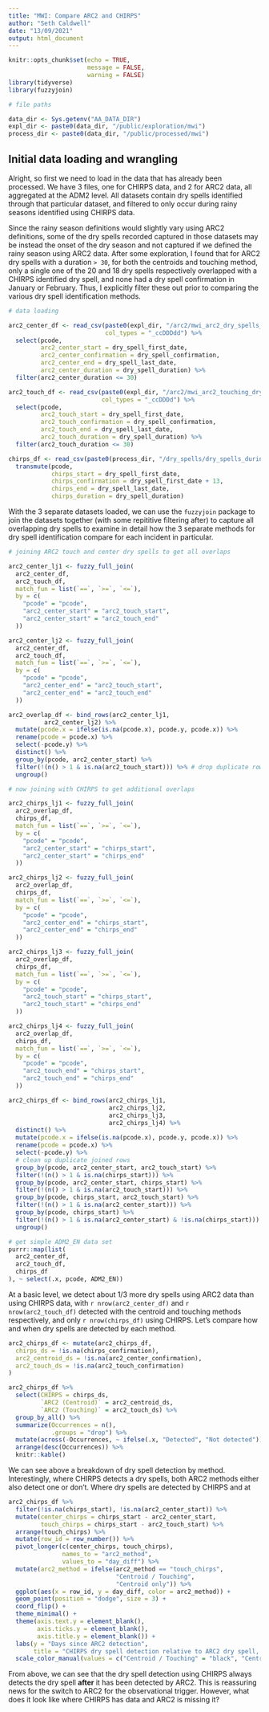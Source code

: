 ```yaml
---
title: "MWI: Compare ARC2 and CHIRPS"
author: "Seth Caldwell"
date: "13/09/2021"
output: html_document
---
```


```r
knitr::opts_chunk$set(echo = TRUE,
                      message = FALSE,
                      warning = FALSE)
library(tidyverse)
library(fuzzyjoin)

# file paths

data_dir <- Sys.getenv("AA_DATA_DIR")
expl_dir <- paste0(data_dir, "/public/exploration/mwi")
process_dir <- paste0(data_dir, "/public/processed/mwi")
```

## Initial data loading and wrangling

Alright, so first we need to load in the data that has already been processed. We have
3 files, one for CHIRPS data, and 2 for ARC2 data, all aggregated at the ADM2 level.
All datasets contain dry spells identified through that particular dataset, and filtered
to only occur during rainy seasons identified using CHIRPS data.

Since the rainy season definitions would slightly vary using ARC2 definitions,
some of the dry spells recorded captured in those datasets may be instead the
onset of the dry season and not captured if we defined the rainy season using ARC2
data. After some exploration, I found that for ARC2 dry spells with a duration `> 30`,
for both the centroids and touching method, only a single one of the
20 and 18 dry spells respectively overlapped with a CHIRPS identified dry spell, and
none had a dry spell confirmation in January or February. Thus, I explicitly filter
these out prior to comparing the various dry spell identification methods.

```r
# data loading

arc2_center_df <- read_csv(paste0(expl_dir, "/arc2/mwi_arc2_dry_spells_during_rainy_season.csv"),
                           col_types = "_ccDDDdd") %>%
  select(pcode,
         arc2_center_start = dry_spell_first_date,
         arc2_center_confirmation = dry_spell_confirmation,
         arc2_center_end = dry_spell_last_date,
         arc2_center_duration = dry_spell_duration) %>%
  filter(arc2_center_duration <= 30)

arc2_touch_df <- read_csv(paste0(expl_dir, "/arc2/mwi_arc2_touching_dry_spells_during_rainy_season.csv"),
                          col_types = "_ccDDDd") %>%
  select(pcode,
         arc2_touch_start = dry_spell_first_date,
         arc2_touch_confirmation = dry_spell_confirmation,
         arc2_touch_end = dry_spell_last_date,
         arc2_touch_duration = dry_spell_duration) %>%
  filter(arc2_touch_duration <= 30)

chirps_df <- read_csv(paste0(process_dir, "/dry_spells/dry_spells_during_rainy_season_list_2000_2021_mean_back.csv")) %>%
  transmute(pcode,
            chirps_start = dry_spell_first_date,
            chirps_confirmation = dry_spell_first_date + 13,
            chirps_end = dry_spell_last_date,
            chirps_duration = dry_spell_duration)
```

With the 3 separate datasets loaded, we can use the `fuzzyjoin` package to join the
datasets together (with some repititive filtering after) to capture all overlapping
dry spells to examine in detail how the 3 separate methods for dry spell identification
compare for each incident in particular.

```r
# joining ARC2 touch and center dry spells to get all overlaps

arc2_center_lj1 <- fuzzy_full_join(
  arc2_center_df,
  arc2_touch_df,
  match_fun = list(`==`, `>=`, `<=`),
  by = c(
    "pcode" = "pcode",
    "arc2_center_start" = "arc2_touch_start",
    "arc2_center_start" = "arc2_touch_end"
  ))

arc2_center_lj2 <- fuzzy_full_join(
  arc2_center_df,
  arc2_touch_df,
  match_fun = list(`==`, `>=`, `<=`),
  by = c(
    "pcode" = "pcode",
    "arc2_center_end" = "arc2_touch_start",
    "arc2_center_end" = "arc2_touch_end"
  ))

arc2_overlap_df <- bind_rows(arc2_center_lj1,
          arc2_center_lj2) %>%
  mutate(pcode.x = ifelse(is.na(pcode.x), pcode.y, pcode.x)) %>%
  rename(pcode = pcode.x) %>%
  select(-pcode.y) %>%
  distinct() %>%
  group_by(pcode, arc2_center_start) %>%
  filter(!(n() > 1 & is.na(arc2_touch_start))) %>% # drop duplicate row of center
  ungroup()

# now joining with CHIRPS to get additional overlaps

arc2_chirps_lj1 <- fuzzy_full_join(
  arc2_overlap_df,
  chirps_df,
  match_fun = list(`==`, `>=`, `<=`),
  by = c(
    "pcode" = "pcode",
    "arc2_center_start" = "chirps_start",
    "arc2_center_start" = "chirps_end"
  ))

arc2_chirps_lj2 <- fuzzy_full_join(
  arc2_overlap_df,
  chirps_df,
  match_fun = list(`==`, `>=`, `<=`),
  by = c(
    "pcode" = "pcode",
    "arc2_center_end" = "chirps_start",
    "arc2_center_end" = "chirps_end"
  ))

arc2_chirps_lj3 <- fuzzy_full_join(
  arc2_overlap_df,
  chirps_df,
  match_fun = list(`==`, `>=`, `<=`),
  by = c(
    "pcode" = "pcode",
    "arc2_touch_start" = "chirps_start",
    "arc2_touch_start" = "chirps_end"
  ))

arc2_chirps_lj4 <- fuzzy_full_join(
  arc2_overlap_df,
  chirps_df,
  match_fun = list(`==`, `>=`, `<=`),
  by = c(
    "pcode" = "pcode",
    "arc2_touch_end" = "chirps_start",
    "arc2_touch_end" = "chirps_end"
  ))

arc2_chirps_df <- bind_rows(arc2_chirps_lj1,
                            arc2_chirps_lj2,
                            arc2_chirps_lj3,
                            arc2_chirps_lj4) %>%
  distinct() %>%
  mutate(pcode.x = ifelse(is.na(pcode.x), pcode.y, pcode.x)) %>%
  rename(pcode = pcode.x) %>%
  select(-pcode.y) %>% 
  # clean up duplicate joined rows
  group_by(pcode, arc2_center_start, arc2_touch_start) %>%
  filter(!(n() > 1 & is.na(chirps_start))) %>%
  group_by(pcode, arc2_center_start, chirps_start) %>%
  filter(!(n() > 1 & is.na(arc2_touch_start))) %>%
  group_by(pcode, chirps_start, arc2_touch_start) %>%
  filter(!(n() > 1 & is.na(arc2_center_start))) %>%
  group_by(pcode, chirps_start) %>%
  filter(!(n() > 1 & is.na(arc2_center_start) & !is.na(chirps_start))) %>%
  ungroup()

# get simple ADM2_EN data set
purrr::map(list(
  arc2_center_df,
  arc2_touch_df,
  chirps_df
), ~ select(.x, pcode, ADM2_EN))

```

At a basic level, we detect about 1/3 more dry spells using ARC2 data than using CHIRPS data,
with `r nrow(arc2_center_df)` and `r nrow(arc2_touch_df)` detected with the centroid and touching methods
respectively, and only `r nrow(chirps_df)` using CHIRPS. Let's compare how and when
dry spells are detected by each method.

```r
arc2_chirps_df <- mutate(arc2_chirps_df,
  chirps_ds = !is.na(chirps_confirmation),
  arc2_centroid_ds = !is.na(arc2_center_confirmation),
  arc2_touch_ds = !is.na(arc2_touch_confirmation)
)

arc2_chirps_df %>%
  select(CHIRPS = chirps_ds,
         `ARC2 (Centroid)` = arc2_centroid_ds,
         `ARC2 (Touching)` = arc2_touch_ds) %>%
  group_by_all() %>%
  summarize(Occurrences = n(),
            .groups = "drop") %>%
  mutate(across(-Occurrences, ~ ifelse(.x, "Detected", "Not detected"))) %>%
  arrange(desc(Occurrences)) %>%
  knitr::kable()
```

We can see above a breakdown of dry spell detection by method. Interestingly, where
CHIRPS detects a dry spells, both ARC2 methods either also detect one or don't.
Where dry spells are detected by CHIRPS and at 

```r
arc2_chirps_df %>%
  filter(!is.na(chirps_start), !is.na(arc2_center_start)) %>%
  mutate(center_chirps = chirps_start - arc2_center_start,
         touch_chirps = chirps_start - arc2_touch_start) %>%
  arrange(touch_chirps) %>%
  mutate(row_id = row_number()) %>%
  pivot_longer(c(center_chirps, touch_chirps),
               names_to = "arc2_method",
               values_to = "day_diff") %>%
  mutate(arc2_method = ifelse(arc2_method == "touch_chirps",
                              "Centroid / Touching",
                              "Centroid only")) %>%
  ggplot(aes(x = row_id, y = day_diff, color = arc2_method)) +
  geom_point(position = "dodge", size = 3) +
  coord_flip() +
  theme_minimal() +
  theme(axis.text.y = element_blank(),
        axis.ticks.y = element_blank(),
        axis.title.y = element_blank()) +
  labs(y = "Days since ARC2 detection",
       title = "CHIRPS dry spell detection relative to ARC2 dry spell, days between") +
  scale_color_manual(values = c("Centroid / Touching" = "black", "Centroid only" = "grey"))
```

From above, we can see that the dry spell detection using CHIRPS always detects the dry
spell **after** it has been detected by ARC2. This is reassuring news for the switch
to ARC2 for the observational trigger. However, what does it look like where
CHIRPS has data and ARC2 is missing it?
